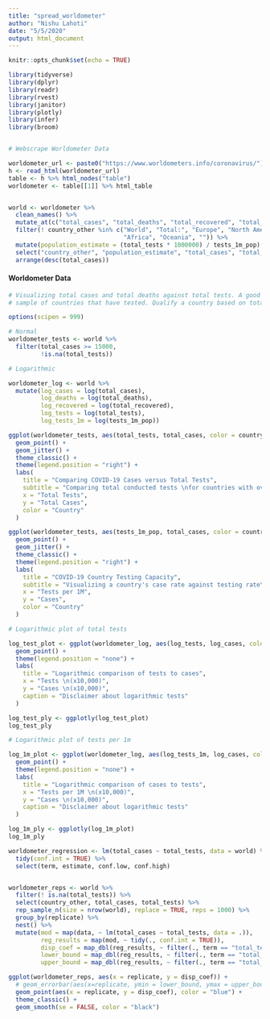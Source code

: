 ```yaml
---
title: "spread_worldometer"
author: "Nishu Lahoti"
date: "5/5/2020"
output: html_document
---
```


```r
knitr::opts_chunk$set(echo = TRUE)

library(tidyverse)
library(dplyr)
library(readr)
library(rvest)
library(janitor)
library(plotly)
library(infer)
library(broom)


# Webscrape Worldometer Data

worldometer_url <- paste0("https://www.worldometers.info/coronavirus/")
h <- read_html(worldometer_url)
table <- h %>% html_nodes("table")
worldometer <- table[[1]] %>% html_table


world <- worldometer %>% 
  clean_names() %>%
  mutate_at(c("total_cases", "total_deaths", "total_recovered", "total_tests", "tests_1m_pop"), parse_number) %>%
  filter(! country_other %in% c("World", "Total:", "Europe", "North America", "Asia", "South America", 
                                "Africa", "Oceania", "")) %>%
  mutate(population_estimate = (total_tests * 1000000) / tests_1m_pop) %>%
  select("country_other", "population_estimate", "total_cases", "total_deaths", "total_recovered", "total_tests", "tests_1m_pop") %>%
  arrange(desc(total_cases))

```


#### Worldometer Data
```r
# Visualizing total cases and total deaths against total tests. A good next step may be to filter by countries of interest and to get a good enough
# sample of countries that have tested. Qualify a country based on total number of cases (>1000). Maybe there is a weak positive correlation.

options(scipen = 999)

# Normal
worldometer_tests <- world %>%
  filter(total_cases >= 15000, 
         !is.na(total_tests))

# Logarithmic

worldometer_log <- world %>%
  mutate(log_cases = log(total_cases),
         log_deaths = log(total_deaths),
         log_recovered = log(total_recovered),
         log_tests = log(total_tests),
         log_tests_1m = log(tests_1m_pop))

ggplot(worldometer_tests, aes(total_tests, total_cases, color = country_other)) + 
  geom_point() +
  geom_jitter() +
  theme_classic() +
  theme(legend.position = "right") +
  labs(
    title = "Comparing COVID-19 Cases versus Total Tests",
    subtitle = "Comparing total conducted tests \nfor countries with over 15,000 reported cases.",
    x = "Total Tests",
    y = "Total Cases",
    color = "Country"
  )

ggplot(worldometer_tests, aes(tests_1m_pop, total_cases, color = country_other)) + 
  geom_point() +
  geom_jitter() +
  theme_classic() +
  theme(legend.position = "right") +
  labs(
    title = "COVID-19 Country Testing Capacity",
    subtitle = "Visualizing a country's case rate against testing rate\nfor countries with over 15,000 reported cases.",
    x = "Tests per 1M",
    y = "Cases",
    color = "Country"
  )

# Logarithmic plot of total tests

log_test_plot <- ggplot(worldometer_log, aes(log_tests, log_cases, color = country_other)) +
  geom_point() +
  theme(legend.position = "none") +
  labs(
    title = "Logarithmic comparison of tests to cases",
    x = "Tests \n(x10,000)",
    y = "Cases \n(x10,000)",
    caption = "Disclaimer about logarithmic tests"
  )

log_test_ply <- ggplotly(log_test_plot)
log_test_ply

# Logarithmic plot of tests per 1m

log_1m_plot <- ggplot(worldometer_log, aes(log_tests_1m, log_cases, color = country_other)) +
  geom_point() +
  theme(legend.position = "none") +
  labs(
    title = "Logarithmic comparison of cases to tests",
    x = "Tests per 1M \n(x10,000)",
    y = "Cases \n(x10,000)",
    caption = "Disclaimer about logarithmic tests"
  )

log_1m_ply <- ggplotly(log_1m_plot)
log_1m_ply

```


```r

worldometer_regression <- lm(total_cases ~ total_tests, data = world) %>%
  tidy(conf.int = TRUE) %>%
  select(term, estimate, conf.low, conf.high)


worldometer_reps <- world %>%
  filter(! is.na(total_tests)) %>%
  select(country_other, total_cases, total_tests) %>%
  rep_sample_n(size = nrow(world), replace = TRUE, reps = 1000) %>%
  group_by(replicate) %>%
  nest() %>%
  mutate(mod = map(data, ~ lm(total_cases ~ total_tests, data = .)),
         reg_results = map(mod, ~ tidy(., conf.int = TRUE)),
         disp_coef = map_dbl(reg_results, ~ filter(., term == "total_tests") %>% pull(estimate)),
         lower_bound = map_dbl(reg_results, ~ filter(., term == "total_tests") %>% pull(conf.low)),
         upper_bound = map_dbl(reg_results, ~ filter(., term == "total_tests") %>% pull(conf.high)))

ggplot(worldometer_reps, aes(x = replicate, y = disp_coef)) +
  # geom_errorbar(aes(x=replicate, ymin = lower_bound, ymax = upper_bound), color = "blue") +
  geom_point(aes(x = replicate, y = disp_coef), color = "blue") + 
  theme_classic() +
  geom_smooth(se = FALSE, color = "black")

```

